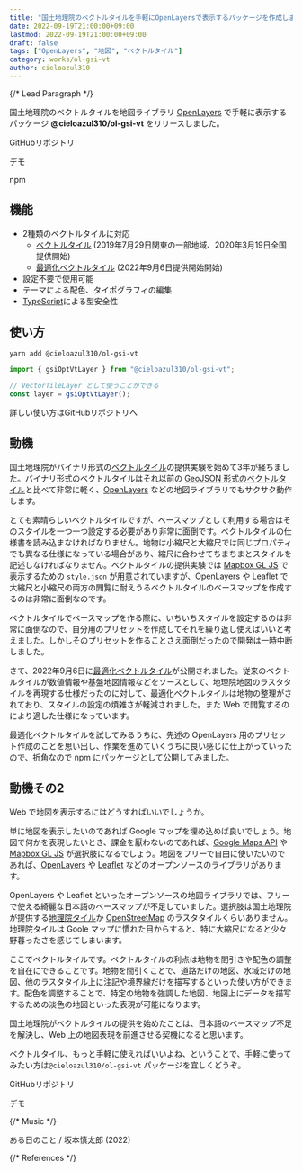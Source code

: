 ```yaml
---
title: "国土地理院のベクトルタイルを手軽にOpenLayersで表示するパッケージを作成しました"
date: 2022-09-19T21:00:00+09:00
lastmod: 2022-09-19T21:00:00+09:00
draft: false
tags: ["OpenLayers", "地図", "ベクトルタイル"]
category: works/ol-gsi-vt
author: cieloazul310
---
```


{/* Lead Paragraph */}

国土地理院のベクトルタイルを地図ライブラリ [OpenLayers] で手軽に表示するパッケージ **@cieloazul310/ol-gsi-vt** をリリースしました。

<PanelLink href="https://github.com/cieloazul310/ol-gsi-vt">GitHubリポジトリ</PanelLink>

<PanelLink href="https://cieloazul310.github.io/ol-gsi-vt">デモ</PanelLink>

<PanelLink href="https://www.npmjs.com/package/@cieloazul310/ol-gsi-vt">npm</PanelLink>

## 機能

- 2種類のベクトルタイルに対応
  - [ベクトルタイル] (2019年7月29日関東の一部地域、2020年3月19日全国提供開始)
  - [最適化ベクトルタイル] (2022年9月6日提供開始開始)
- 設定不要で使用可能
- テーマによる配色、タイポグラフィの編集
- [TypeScript]による型安全性

## 使い方

```sh
yarn add @cieloazul310/ol-gsi-vt
```

```ts
import { gsiOptVtLayer } from "@cieloazul310/ol-gsi-vt";

// VectorTileLayer として使うことができる
const layer = gsiOptVtLayer();
```

詳しい使い方はGitHubリポジトリへ

## 動機

国土地理院がバイナリ形式の[ベクトルタイル]の提供実験を始めて3年が経ちました。バイナリ形式のベクトルタイルはそれ以前の [GeoJSON 形式のベクトルタイル](https://github.com/gsi-cyberjapan/vector-tile-experiment)と比べて非常に軽く、[OpenLayers] などの地図ライブラリでもサクサク動作します。

とても素晴らしいベクトルタイルですが、ベースマップとして利用する場合はそのスタイルを一つ一つ設定する必要があり非常に面倒です。ベクトルタイルの仕様書を読み込まなければなりません。地物は小縮尺と大縮尺では同じプロパティでも異なる仕様になっている場合があり、縮尺に合わせてちまちまとスタイルを記述しなければなりません。ベクトルタイルの提供実験では [Mapbox GL JS] で表示するための `style.json` が用意されていますが、OpenLayers や Leaflet で大縮尺と小縮尺の両方の閲覧に耐えうるベクトルタイルのベースマップを作成するのは非常に面倒なのです。

ベクトルタイルでベースマップを作る際に、いちいちスタイルを設定するのは非常に面倒なので、自分用のプリセットを作成してそれを繰り返し使えばいいと考えました。しかしそのプリセットを作ることさえ面倒だったので開発は一時中断しました。

さて、2022年9月6日に[最適化ベクトルタイル]が公開されました。従来のベクトルタイルが数値情報や基盤地図情報などをソースとして、地理院地図のラスタタイルを再現する仕様だったのに対して、最適化ベクトルタイルは地物の整理がされており、スタイルの設定の煩雑さが軽減されました。また Web で閲覧するのにより適した仕様になっています。

最適化ベクトルタイルを試してみるうちに、先述の OpenLayers 用のプリセット作成のことを思い出し、作業を進めていくうちに良い感じに仕上がっていったので、折角なので npm にパッケージとして公開してみました。

<Ad variant="in-article" />

## 動機その2

Web で地図を表示するにはどうすればいいでしょうか。

単に地図を表示したいのであれば Google マップを埋め込めば良いでしょう。地図で何かを表現したいとき、課金を厭わないのであれば、[Google Maps API] や [Mapbox GL JS] が選択肢になるでしょう。地図をフリーで自由に使いたいのであれば、[OpenLayers] や [Leaflet] などのオープンソースのライブラリがあります。

OpenLayers や Leaflet といったオープンソースの地図ライブラリでは、フリーで使える綺麗な日本語のベースマップが不足していました。選択肢は国土地理院が提供する[地理院タイル](https://maps.gsi.go.jp/development/ichiran.html)か [OpenStreetMap](https://www.openstreetmap.org/) のラスタタイルくらいありません。地理院タイルは Goole マップに慣れた目からすると、特に大縮尺になると少々野暮ったさを感じてしまいます。

ここでベクトルタイルです。ベクトルタイルの利点は地物を間引きや配色の調整を自在にできることです。地物を間引くことで、道路だけの地図、水域だけの地図、他のラスタタイル上に注記や境界線だけを描写するといった使い方ができます。配色を調整することで、特定の地物を強調した地図、地図上にデータを描写するための淡色の地図といった表現が可能になります。

国土地理院がベクトルタイルの提供を始めたことは、日本語のベースマップ不足を解決し、Web 上の地図表現を前進させる契機になると思います。

ベクトルタイル、もっと手軽に使えればいいよね、ということで、手軽に使ってみたい方は`@cieloazul310/ol-gsi-vt` パッケージを宜しくどうぞ。

<PanelLink href="https://github.com/cieloazul310/ol-gsi-vt">GitHubリポジトリ</PanelLink>

<PanelLink href="https://cieloazul310.github.io/ol-gsi-vt">デモ</PanelLink>

{/* Music */}

<YouTube src="uJH7Y_0kWeI" />
ある日のこと / 坂本慎太郎 (2022)

<Ad variant="display" />

{/* References */}

[OpenLayers]: http://openlayers.org/ "OpenLayers"
[Leaflet]: https://leafletjs.com/ "Leaflet"
[Mapbox GL JS]: https://docs.mapbox.com/jp/mapbox-gl-js/overview/ "Mapbox GL JS"
[Google Maps API]: https://developers.google.com/maps?hl=ja "Google Maps API"
[TypeScript]: https://www.typescriptlang.org "TypeScript"
[ベクトルタイル]: https://github.com/gsi-cyberjapan/gsimaps-vector-experiment "地理院地図Vector（仮称）提供実験"
[最適化ベクトルタイル]: https://github.com/gsi-cyberjapan/optimal_bvmap "最適化ベクトルタイル試験公開"
